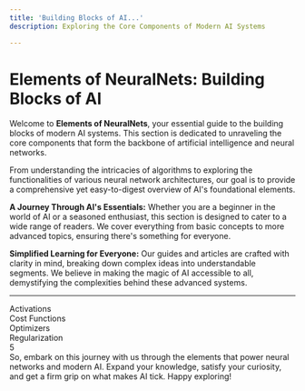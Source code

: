 ```yaml
---
title: 'Building Blocks of AI...'
description: Exploring the Core Components of Modern AI Systems

---
```



# Elements of NeuralNets: Building Blocks of AI

Welcome to **Elements of NeuralNets**, your essential guide to the building blocks of modern AI systems. This section is dedicated to unraveling the core components that form the backbone of artificial intelligence and neural networks.

From understanding the intricacies of algorithms to exploring the functionalities of various neural network architectures, our goal is to provide a comprehensive yet easy-to-digest overview of AI's foundational elements.

**A Journey Through AI's Essentials:** Whether you are a beginner in the world of AI or a seasoned enthusiast, this section is designed to cater to a wide range of readers. We cover everything from basic concepts to more advanced topics, ensuring there's something for everyone.

**Simplified Learning for Everyone:** Our guides and articles are crafted with clarity in mind, breaking down complex ideas into understandable segments. We believe in making the magic of AI accessible to all, demystifying the complexities behind these advanced systems.

---
<div class="grid-even-columns" >
    <div class="flow">Activations</div>
    <div class="flow">Cost Functions</div>
    <div class="flow">Optimizers</div>
    <div class="flow">Regularization</div>
    <div class="flow">5</div>
</div>
So, embark on this journey with us through the elements that power neural networks and modern AI. Expand your knowledge, satisfy your curiosity, and get a firm grip on what makes AI tick. Happy exploring!

